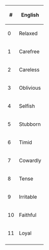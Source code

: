 {|
|-
!#
!English
|-
|0
|Relaxed
|-
|1
|Carefree
|-
|2
|Careless
|-
|3
|Oblivious
|-
|4
|Selfish
|-
|5
|Stubborn
|-
|6
|Timid
|-
|7
|Cowardly
|-
|8
|Tense
|-
|9
|Irritable
|-
|10
|Faithful
|-
|11
|Loyal
|-
|}